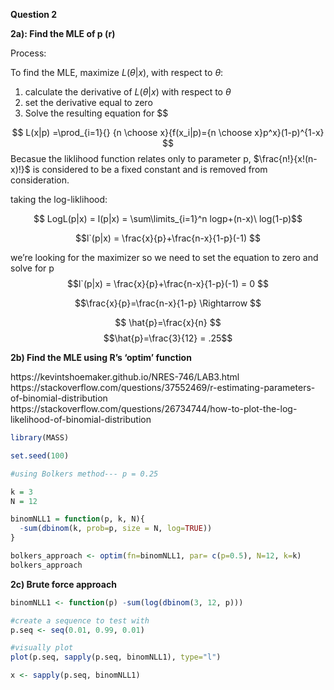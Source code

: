 **Question 2** 

**2a): Find the MLE of p (r)**

Process:

To find the MLE, maximize $L(\theta|x)$, with respect to $\theta$:

1. calculate the derivative of $L(\theta|x)$ with respect to $\theta$
2. set the derivative equal to zero
3. Solve the resulting equation for $\theta\$

$$ L(x|p) =\prod_{i=1}{}  {n \choose x}{f(x_i|p)={n \choose x}p^x}(1-p)^{1-x}  $$
Becasue the liklihood function relates only to parameter p, 
 $\frac{n!}{x!(n-x)!}$ is considered to be a fixed constant and is removed from consideration.
 
taking the log-liklihood:

$$ LogL(p|x) = l(p|x) = \sum\limits_{i=1}^n  logp+(n-x)\ log(1-p)$$

$$l`(p|x) = \frac{x}{p}+\frac{n-x}{1-p}(-1) $$

we're looking for the maximizer so we need to set the equation to zero and solve for p
$$l`(p|x) = \frac{x}{p}+\frac{n-x}{1-p}(-1) = 0 $$

$$\frac{x}{p}=\frac{n-x}{1-p} \Rightarrow $$

$$ \hat{p}=\frac{x}{n} $$
$$\hat{p}=\frac{3}{12} = .25$$

**2b) Find the MLE using R's 'optim' function**

https://kevintshoemaker.github.io/NRES-746/LAB3.html
https://stackoverflow.com/questions/37552469/r-estimating-parameters-of-binomial-distribution
https://stackoverflow.com/questions/26734744/how-to-plot-the-log-likelihood-of-binomial-distribution

```{r}
library(MASS)

set.seed(100)

#using Bolkers method--- p = 0.25

k = 3
N = 12

binomNLL1 = function(p, k, N){
  -sum(dbinom(k, prob=p, size = N, log=TRUE))
}

bolkers_approach <- optim(fn=binomNLL1, par= c(p=0.5), N=12, k=k) 
bolkers_approach

```

**2c) Brute force approach**

```{r}
binomNLL1 <- function(p) -sum(log(dbinom(3, 12, p)))

#create a sequence to test with
p.seq <- seq(0.01, 0.99, 0.01)

#visually plot 
plot(p.seq, sapply(p.seq, binomNLL1), type="l")

x <- sapply(p.seq, binomNLL1)
```

